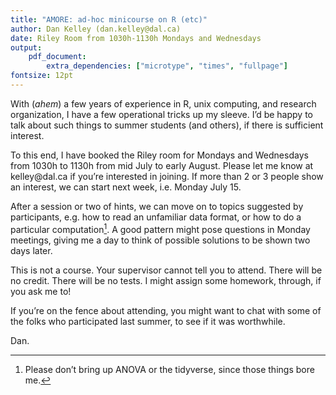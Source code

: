 ```yaml
---
title: "AMORE: ad-hoc minicourse on R (etc)"
author: Dan Kelley (dan.kelley@dal.ca)
date: Riley Room from 1030h-1130h Mondays and Wednesdays
output:
    pdf_document:
        extra_dependencies: ["microtype", "times", "fullpage"]
fontsize: 12pt
---
```


With (*ahem*) a few years of experience in R, unix computing, and research
organization, I have a few operational tricks up my sleeve. I'd be happy to
talk about such things to summer students (and others), if there is sufficient
interest.

To this end, I have booked the Riley room for Mondays and Wednesdays from 1030h
to 1130h from mid July to early August. Please let me know at kelley@dal.ca if
you're interested in joining.  If more than 2 or 3 people show an interest, we
can start next week, i.e. Monday July 15.

After a session or two of hints, we can move on to topics suggested by
participants, e.g. how to read an unfamiliar data format, or how to do a
particular computation^[Please don't bring up ANOVA or the tidyverse, since
those things bore me.].  A good pattern might pose questions in Monday
meetings, giving me a day to think of possible solutions to be shown two days
later.

This is not a course. Your supervisor cannot tell you to attend. There will be
no credit. There will be no tests. I might assign some homework, through, if
you ask me to!

If you're on the fence about attending, you might want to chat with some of the
folks who participated last summer, to see if it was worthwhile.

Dan.
